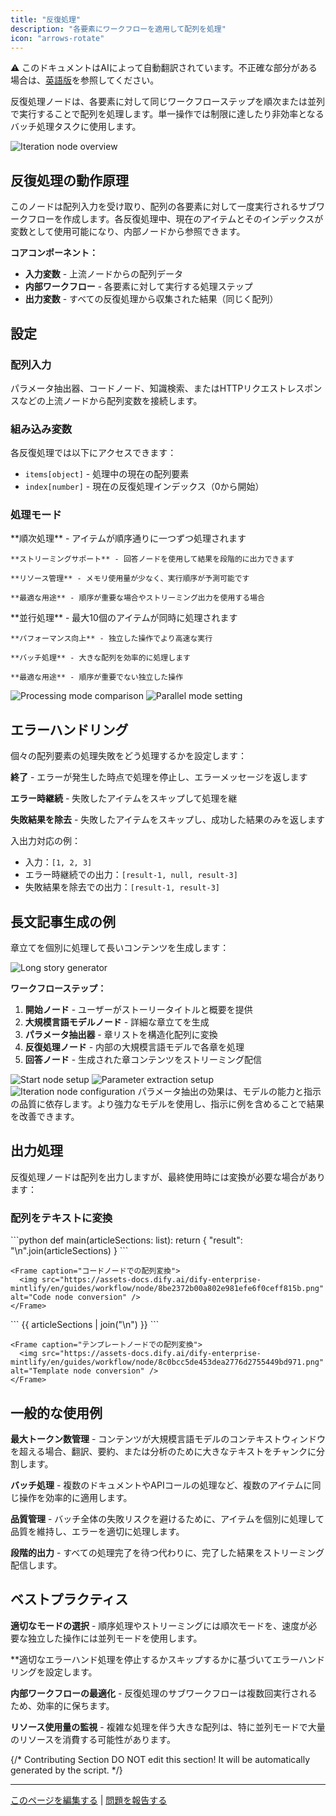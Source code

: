 ```yaml
---
title: "反復処理"
description: "各要素にワークフローを適用して配列を処理"
icon: "arrows-rotate"
---
```


<Note> ⚠️ このドキュメントはAIによって自動翻訳されています。不正確な部分がある場合は、[英語版](/en/documentation/pages/nodes/iteration)を参照してください。</Note>


反復処理ノードは、各要素に対して同じワークフローステップを順次または並列で実行することで配列を処理します。単一操作では制限に達したり非効率となるバッチ処理タスクに使用します。

<Frame caption="ワークフローを処理する反復処理ノード">
  <img src="https://assets-docs.dify.ai/2025/04/5f3f124c16b9e3565853f125f7db0e32.png" alt="Iteration node overview" />
</Frame>

## 反復処理の動作原理

このノードは配列入力を受け取り、配列の各要素に対して一度実行されるサブワークフローを作成します。各反復処理中、現在のアイテムとそのインデックスが変数として使用可能になり、内部ノードから参照できます。

**コアコンポーネント：**
- **入力変数** - 上流ノードからの配列データ  
- **内部ワークフロー** - 各要素に対して実行する処理ステップ
- **出力変数** - すべての反復処理から収集された結果（同じく配列）

## 設定

### 配列入力

パラメータ抽出器、コードノード、知識検索、またはHTTPリクエストレスポンスなどの上流ノードから配列変数を接続します。

### 組み込み変数

各反復処理では以下にアクセスできます：
- `items[object]` - 処理中の現在の配列要素
- `index[number]` - 現在の反復処理インデックス（0から開始）

### 処理モード

<Tabs>
  <Tab title="シーケンシャルモード">
    **順次処理** - アイテムが順序通りに一つずつ処理されます
    
    **ストリーミングサポート** - 回答ノードを使用して結果を段階的に出力できます
    
    **リソース管理** - メモリ使用量が少なく、実行順序が予測可能です
    
    **最適な用途** - 順序が重要な場合やストリーミング出力を使用する場合
  </Tab>
  
  <Tab title="並列モード">
    **並行処理** - 最大10個のアイテムが同時に処理されます
    
    **パフォーマンス向上** - 独立した操作でより高速な実行
    
    **バッチ処理** - 大きな配列を効率的に処理します
    
    **最適な用途** - 順序が重要でない独立した操作
  </Tab>
</Tabs>

<Frame caption="順次処理と並列処理の比較">
  <img src="https://assets-docs.dify.ai/2024/12/2656dec26d6357556a280fcd69ccd9a7.png" alt="Processing mode comparison" />
</Frame>

<Frame caption="反復処理設定で並列モードを有効化">
  <img src="https://assets-docs.dify.ai/2024/12/516af5e7427fce9a58fa9d9b583230d4.png" alt="Parallel mode setting" />
</Frame>

## エラーハンドリング

個々の配列要素の処理失敗をどう処理するかを設定します：

**終了** - エラーが発生した時点で処理を停止し、エラーメッセージを返します

**エラー時継続** - 失敗したアイテムをスキップして処理を継

**失敗結果を除去** - 失敗したアイテムをスキップし、成功した結果のみを返します

入出力対応の例：
- 入力：`[1, 2, 3]` 
- エラー時継続での出力：`[result-1, null, result-3]`
- 失敗結果を除去での出力：`[result-1, result-3]`

## 長文記事生成の例

章立てを個別に処理して長いコンテンツを生成します：

<Frame caption="長文記事生成ワークフロー">
  <img src="https://assets-docs.dify.ai/dify-enterprise-mintlify/en/guides/workflow/node/3a403551d48b178d0a41ce2a5748dd2d.png" alt="Long story generator" />
</Frame>

**ワークフローステップ：**

1. **開始ノード** - ユーザーがストーリータイトルと概要を提供
2. **大規模言語モデルノード** - 詳細な章立てを生成  
3. **パラメータ抽出器** - 章リストを構造化配列に変換
4. **反復処理ノード** - 内部の大規模言語モデルで各章を処理
5. **回答ノード** - 生成された章コンテンツをストリーミング配信

<Frame caption="ストーリー入力用の開始ノード設定">
  <img src="https://assets-docs.dify.ai/dify-enterprise-mintlify/en/guides/workflow/node/3af1c2ed0df00f19e584bcf511302f55.png" alt="Start node setup" />
</Frame>

<Frame caption="章構造のパラメータ抽出">
  <img src="https://assets-docs.dify.ai/dify-enterprise-mintlify/en/guides/workflow/node/d3beee536ff3c35f4e1eb1ab610f35d7.png" alt="Parameter extraction setup" />
</Frame>

<Frame caption="大規模言語モデル処理を含む反復処理設定">
  <img src="https://assets-docs.dify.ai/dify-enterprise-mintlify/en/guides/workflow/node/ac91582998868004b298afe2f04e5589.png" alt="Iteration node configuration" />
</Frame>

<Info>
  パラメータ抽出の効果は、モデルの能力と指示の品質に依存します。より強力なモデルを使用し、指示に例を含めることで結果を改善できます。
</Info>

## 出力処理

反復処理ノードは配列を出力しますが、最終使用時には変換が必要な場合があります：

### 配列をテキストに変換

<Tabs>
  <Tab title="コードノードを使用">
    ```python
    def main(articleSections: list):
        return {
            "result": "\n".join(articleSections)
        }
    ```
    
    <Frame caption="コードノードでの配列変換">
      <img src="https://assets-docs.dify.ai/dify-enterprise-mintlify/en/guides/workflow/node/8be2372b00a802e981efe6f0ceff815b.png" alt="Code node conversion" />
    </Frame>
  </Tab>
  
  <Tab title="テンプレートノードを使用">
    ```
    {{ articleSections | join("\n") }}
    ```
    
    <Frame caption="テンプレートノードでの配列変換">
      <img src="https://assets-docs.dify.ai/dify-enterprise-mintlify/en/guides/workflow/node/8c0bcc5de453dea2776d2755449bd971.png" alt="Template node conversion" />
    </Frame>
  </Tab>
</Tabs>

## 一般的な使用例

**最大トークン数管理** - コンテンツが大規模言語モデルのコンテキストウィンドウを超える場合、翻訳、要約、または分析のために大きなテキストをチャンクに分割します。

**バッチ処理** - 複数のドキュメントやAPIコールの処理など、複数のアイテムに同じ操作を効率的に適用します。

**品質管理** - バッチ全体の失敗リスクを避けるために、アイテムを個別に処理して品質を維持し、エラーを適切に処理します。

**段階的出力** - すべての処理完了を待つ代わりに、完了した結果をストリーミング配信します。

## ベストプラクティス

**適切なモードの選択** - 順序処理やストリーミングには順次モードを、速度が必要な独立した操作には並列モードを使用します。

**適切なエラーハンド処理を停止するかスキップするかに基づいてエラーハンドリングを設定します。

**内部ワークフローの最適化** - 反復処理のサブワークフローは複数回実行されるため、効率的に保ちます。

**リソース使用量の監視** - 複雑な処理を伴う大きな配列は、特に並列モードで大量のリソースを消費する可能性があります。

{/*
Contributing Section
DO NOT edit this section!
It will be automatically generated by the script.
*/}

---

[このページを編集する](https://github.com/langgenius/dify-docs/edit/main/ja-jp/documentation/pages/nodes/iteration.mdx) | [問題を報告する](https://github.com/langgenius/dify-docs/issues/new?template=docs.yml)

